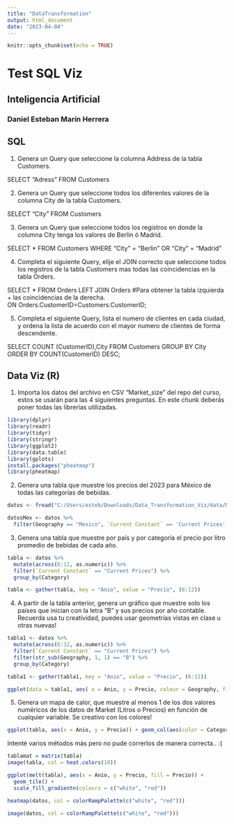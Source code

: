 ```yaml
---
title: "DataTransformation"
output: html_document
date: "2023-04-04"
---
```


```r
knitr::opts_chunk$set(echo = TRUE)
```

# Test SQL Viz 

## Inteligencia Artificial 

### Daniel Esteban Marín Herrera 

## SQL 

1. Genera un Query que seleccione la columna Address de la tabla Customers.

SELECT "Adress"
FROM Customers

2. Genera un Query que seleccione todos los diferentes valores de la columna City de la tabla Customers.

SELECT "City"
FROM Customers

3. Genera un Query que seleccione todos los registros en donde la columna City tenga los valores de Berlin ó Madrid.

SELECT *
FROM Customers
WHERE "City" = "Berlin" OR "City" = "Madrid"

4. Completa el siguiente Query, elije el JOIN correcto que seleccione todos los registros de la tabla Customers mas todas las coincidencias en la tabla Orders.

SELECT *
FROM Orders
LEFT JOIN Orders #Para obtener la tabla izquierda + las coincidencias de la derecha.  
ON Orders.CustomerID=Customers.CustomerID;

5. Completa el siguiente Query, lista el numero de clientes en cada ciudad, y ordena la lista de acuerdo con el mayor numero de clientes de forma descendente.

SELECT COUNT (CustomerID),City
FROM Customers
GROUP BY City
ORDER BY COUNT(CustomerID) DESC;

## Data Viz (R)

1. Importa los datos del archivo en CSV “Market_size” del repo del curso, estos se usarán para las 4 siguientes preguntas. En este chunk deberás poner todas las librerías utilizadas.

```r

library(dplyr)
library(readr)
library(tidyr)
library(stringr)
library(ggplot2)
library(data.table)
library(gplots)
install.packages("pheatmap")
library(pheatmap)

```

2. Genera una tabla que muestre los precios del 2023 para México de todas las categorías de bebidas.

```r

datos <- fread("C:/Users/esteb/Downloads/Data_Transformation_Viz/data/Market_size.csv", skip = 5, , sep = ",", header = T)

datosMex <- datos %>%
  filter(Geography == "Mexico", `Current Constant` == 'Current Prices')
```

3. Genera una tabla que muestre por país y por categoría el precio por litro promedio de bebidas de cada año.

```r

tabla <- datos %>%
  mutate(across(6:12, as.numeric)) %>%
  filter(`Current Constant` == "Current Prices") %>%
  group_by(Category) 

tabla <- gather(tabla, key = "Anio", value = "Precio", (6:12))
```

4. A partir de la tabla anterior, genera un gráfico que muestre solo los países que inician con la letra “B” y sus precios por año contable. Recuerda usa tu creatividad, puedes usar geometrías vistas en clase u otras nuevas!

```r

tabla1 <- datos %>%
  mutate(across(6:12, as.numeric)) %>%
  filter(`Current Constant` == "Current Prices") %>%
  filter(str_sub(Geography, 1, 1) == "B") %>%
  group_by(Category) 

tabla1 <- gather(tabla1, key = "Anio", value = "Precio", (6:12))

ggplot(data = tabla1, aes( x = Anio, y = Precio, colour = Geography, fill = Geography)) + geom_bar(stat = "identity", position = "stack") + theme(axis.text.x = element_text(angle = 90, vjust = 0.5, hjust = 1))
```

5. Genera un mapa de calor, que muestre al menos 1 de los dos valores numéricos de los datos de Market (Litros o Precios) en función de cualquier variable. Se creativo con los colores!

```r

ggplot(tabla, aes(x = Anio, y = Precio)) + geom_col(aes(color = Category, fill = Category), position = position_stack())

```

Intenté varios métodos más pero no pude correrlos de manera correcta.. :(

```r

tablamat = matrix(tabla)
image(tabla, col = heat.colors(10))

ggplot(melt(tabla), aes(x = Anio, y = Precio, fill = Precio)) +
  geom_tile() +
  scale_fill_gradientn(colours = c("white", "red"))

heatmap(datos, col = colorRampPalette(c("white", "red")))

image(datos, col = colorRampPalette(c("white", "red")))
```